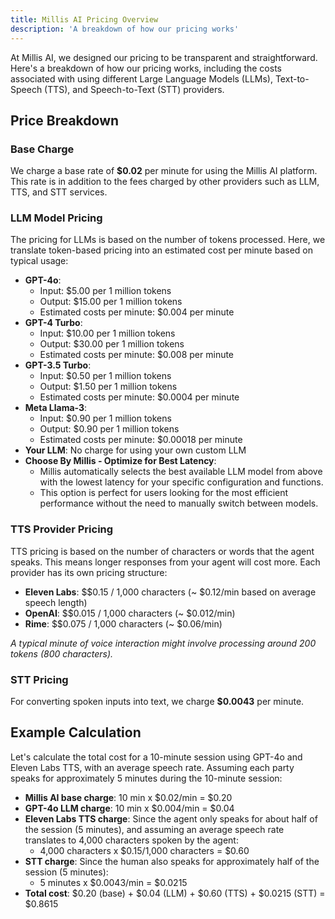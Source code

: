 ```yaml
---
title: Millis AI Pricing Overview
description: 'A breakdown of how our pricing works'
---
```


At Millis AI, we designed our pricing to be transparent and straightforward. Here's a breakdown of how our pricing works, including the costs associated with using different Large Language Models (LLMs), Text-to-Speech (TTS), and Speech-to-Text (STT) providers.

## Price Breakdown

### Base Charge

We charge a base rate of **$0.02** per minute for using the Millis AI platform. This rate is in addition to the fees charged by other providers such as LLM, TTS, and STT services.

### LLM Model Pricing

The pricing for LLMs is based on the number of tokens processed. Here, we translate token-based pricing into an estimated cost per minute based on typical usage:

* **GPT-4o**:
  * Input: $5.00 per 1 million tokens
  * Output: $15.00 per 1 million tokens
  * Estimated costs per minute: $0.004 per minute
* **GPT-4 Turbo**:
  * Input: $10.00 per 1 million tokens
  * Output: $30.00 per 1 million tokens
  * Estimated costs per minute: $0.008 per minute
* **GPT-3.5 Turbo**:
  * Input: $0.50 per 1 million tokens
  * Output: $1.50 per 1 million tokens
  * Estimated costs per minute: $0.0004 per minute
* **Meta Llama-3**:
  * Input: $0.90 per 1 million tokens
  * Output: $0.90 per 1 million tokens
  * Estimated costs per minute: $0.00018 per minute
* **Your LLM**: No charge for using your own custom LLM
* **Choose By Millis - Optimize for Best Latency**:
  * Millis automatically selects the best available LLM model from above with the lowest latency for your specific configuration and functions.
  * This option is perfect for users looking for the most efficient performance without the need to manually switch between models.

### TTS Provider Pricing

TTS pricing is based on the number of characters or words that the agent speaks. This means longer responses from your agent will cost more. Each provider has its own pricing structure:

* **Eleven Labs**: $$0.15 / 1,000 characters (~ $0.12/min based on average speech length)
* **OpenAI**: $$0.015 / 1,000 characters (~ $0.012/min)
* **Rime**: $$0.075 / 1,000 characters (~ $0.06/min)

*A typical minute of voice interaction might involve processing around 200 tokens (800 characters).*

### STT Pricing

For converting spoken inputs into text, we charge **$0.0043** per minute.

## Example Calculation
Let's calculate the total cost for a 10-minute session using GPT-4o and Eleven Labs TTS, with an average speech rate. Assuming each party speaks for approximately 5 minutes during the 10-minute session:

- **Millis AI base charge**: 10 min x $0.02/min = $0.20
- **GPT-4o LLM charge**: 10 min x $0.004/min = $0.04
- **Eleven Labs TTS charge**:
Since the agent only speaks for about half of the session (5 minutes), and assuming an average speech rate translates to 4,000 characters spoken by the agent:
  - 4,000 characters x $0.15/1,000 characters = $0.60
- **STT charge**:
Since the human also speaks for approximately half of the session (5 minutes):
  - 5 minutes x $0.0043/min = $0.0215
- **Total cost**: $0.20 (base) + $0.04 (LLM) + $0.60 (TTS) + $0.0215 (STT) = $0.8615